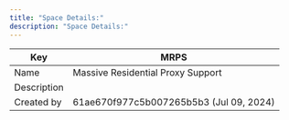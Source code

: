 ```yaml
---
title: "Space Details:"
description: "Space Details:"
---
```


| Key | MRPS |
|---------|------|
| Name | Massive Residential Proxy Support |
| Description | |
| Created by | 61ae670f977c5b007265b5b3 (Jul 09, 2024) |